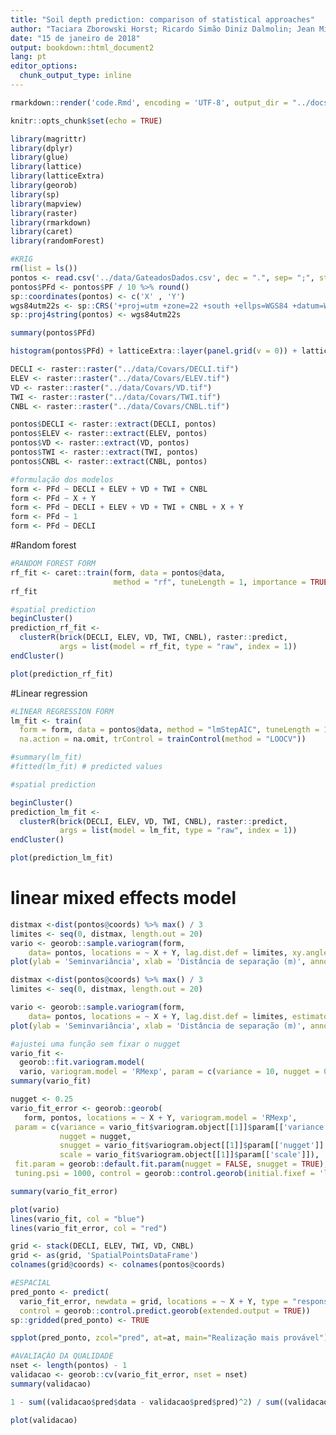 ```yaml
---
title: "Soil depth prediction: comparison of statistical approaches"
author: "Taciara Zborowski Horst; Ricardo Simão Diniz Dalmolin; Jean Michel Moura-Bueno; Alessandro Samuel-Rosa"
date: "15 de janeiro de 2018"
output: bookdown::html_document2
lang: pt
editor_options: 
  chunk_output_type: inline
---
```


```r
rmarkdown::render('code.Rmd', encoding = 'UTF-8', output_dir = "../docs")
```

```r
knitr::opts_chunk$set(echo = TRUE)
```

```r
library(magrittr)
library(dplyr)
library(glue)
library(lattice)
library(latticeExtra)
library(georob)
library(sp)
library(mapview)
library(raster)
library(rmarkdown)
library(caret)
library(randomForest)
```

```r
#KRIG
rm(list = ls())
pontos <- read.csv('../data/GateadosDados.csv', dec = ".", sep= ";", stringsAsFactors = FALSE)
pontos$PFd <- pontos$PF / 10 %>% round()
sp::coordinates(pontos) <- c('X' , 'Y')
wgs84utm22s <- sp::CRS('+proj=utm +zone=22 +south +ellps=WGS84 +datum=WGS84 +units=m +no_defs')
sp::proj4string(pontos) <- wgs84utm22s
```

```r
summary(pontos$PFd)
```

```r
histogram(pontos$PFd) + latticeExtra::layer(panel.grid(v = 0)) + latticeExtra::layer(panel.rug(pontos$PFd))
```

```r
DECLI <- raster::raster("../data/Covars/DECLI.tif")
ELEV <- raster::raster("../data/Covars/ELEV.tif")
VD <- raster::raster("../data/Covars/VD.tif")
TWI <- raster::raster("../data/Covars/TWI.tif")
CNBL <- raster::raster("../data/Covars/CNBL.tif")
```

```r
pontos$DECLI <- raster::extract(DECLI, pontos)
pontos$ELEV <- raster::extract(ELEV, pontos)
pontos$VD <- raster::extract(VD, pontos)
pontos$TWI <- raster::extract(TWI, pontos)
pontos$CNBL <- raster::extract(CNBL, pontos)
```

```r
#formulação dos modelos
form <- PFd ~ DECLI + ELEV + VD + TWI + CNBL
form <- PFd ~ X + Y
form <- PFd ~ DECLI + ELEV + VD + TWI + CNBL + X + Y
form <- PFd ~ 1
form <- PFd ~ DECLI
```

#Random forest

```r
#RANDOM FOREST FORM
rf_fit <- caret::train(form, data = pontos@data,
                       method = "rf", tuneLength = 1, importance = TRUE, trControl = trainControl("LOOCV"))
rf_fit

#spatial prediction
beginCluster()
prediction_rf_fit <- 
  clusterR(brick(DECLI, ELEV, VD, TWI, CNBL), raster::predict, 
           args = list(model = rf_fit, type = "raw", index = 1))
endCluster()

plot(prediction_rf_fit)
```

#Linear regression

```r
#LINEAR REGRESSION FORM
lm_fit <- train(
  form = form, data = pontos@data, method = "lmStepAIC", tuneLength = 1, importance = TRUE,
  na.action = na.omit, trControl = trainControl(method = "LOOCV"))

#summary(lm_fit)
#fitted(lm_fit) # predicted values

#spatial prediction

beginCluster()
prediction_lm_fit <- 
  clusterR(brick(DECLI, ELEV, VD, TWI, CNBL), raster::predict, 
           args = list(model = lm_fit, type = "raw", index = 1))
endCluster()

plot(prediction_lm_fit)
```

# linear mixed effects model

```r
distmax <-dist(pontos@coords) %>% max() / 3
limites <- seq(0, distmax, length.out = 20)
vario <- georob::sample.variogram(form,
    data= pontos, locations = ~ X + Y, lag.dist.def = limites, xy.angle.def = c(0, 22.5, 67.5, 112.5, 157.5, 180), estimator = "matheron") %>%
plot(ylab = 'Seminvariância', xlab = 'Distância de separação (m)', annotate.npairs = TRUE, main = "Semivariograma", type = "b") # ASR: use lines and points to see the variogram
```

```r
distmax <-dist(pontos@coords) %>% max() / 3
limites <- seq(0, distmax, length.out = 20)

vario <- georob::sample.variogram(form,
    data= pontos, locations = ~ X + Y, lag.dist.def = limites, estimator = "matheron") %>%
plot(ylab = 'Seminvariância', xlab = 'Distância de separação (m)', annotate.npairs = TRUE, main = "Semivariograma")
```

```r
#ajustei uma função sem fixar o nugget
vario_fit <- 
  georob::fit.variogram.model(
  vario, variogram.model = 'RMexp', param = c(variance = 10, nugget = 0.5, scale = 70), weighting.method = "cressie", method = "BFGS")
summary(vario_fit)
```

```r
nugget <- 0.25
vario_fit_error <- georob::georob(
   form, pontos, locations = ~ X + Y, variogram.model = 'RMexp', 
 param = c(variance = vario_fit$variogram.object[[1]]$param[['variance']], 
           nugget = nugget,
           snugget = vario_fit$variogram.object[[1]]$param[['nugget']] - nugget,
           scale = vario_fit$variogram.object[[1]]$param[['scale']]),
 fit.param = georob::default.fit.param(nugget = FALSE, snugget = TRUE),
 tuning.psi = 1000, control = georob::control.georob(initial.fixef = 'lm'))

summary(vario_fit_error)
```

```r
plot(vario)
lines(vario_fit, col = "blue")
lines(vario_fit_error, col = "red")
```

```r
grid <- stack(DECLI, ELEV, TWI, VD, CNBL)
grid <- as(grid, 'SpatialPointsDataFrame')
colnames(grid@coords) <- colnames(pontos@coords)
```

```r
#ESPACIAL
pred_ponto <- predict(
  vario_fit_error, newdata = grid, locations = ~ X + Y, type = "response", signif = 0.95,
  control = georob::control.predict.georob(extended.output = TRUE))
sp::gridded(pred_ponto) <- TRUE
```

```r
spplot(pred_ponto, zcol="pred", at=at, main="Realização mais provável")
```

```r
#AVALIAÇÃO DA QUALIDADE
nset <- length(pontos) - 1
validacao <- georob::cv(vario_fit_error, nset = nset)
summary(validacao)
```

```r
1 - sum((validacao$pred$data - validacao$pred$pred)^2) / sum((validacao$pred$data - mean(validacao$pred$data))^2)
```

```r
plot(validacao)
```

